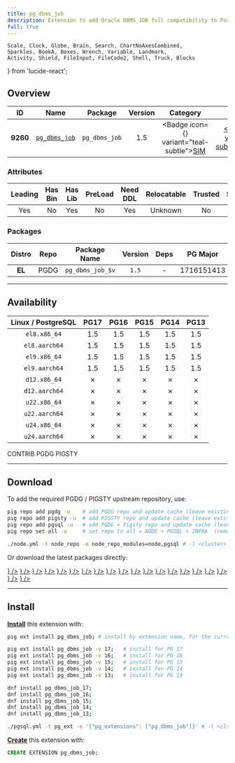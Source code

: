 ```yaml
---
title: pg_dbms_job
description: Extension to add Oracle DBMS_JOB full compatibility to PostgreSQL
full: true
---
```


    Scale, Clock, Globe, Brain, Search, ChartNoAxesCombined,
    Sparkles, BookA, Boxes, Wrench, Variable, Landmark,
    Activity, Shield, FileInput, FileCode2, Shell, Truck, Blocks
} from 'lucide-react';

## Overview

| <TooltipIconButton tooltip="Extension unique identifier" side="top">ID</TooltipIconButton> | <TooltipIconButton tooltip="Extension name" side="top">Name</TooltipIconButton> | <TooltipIconButton tooltip="Package name for installation" side="top">Package</TooltipIconButton> | <TooltipIconButton tooltip="Latest available extension version" side="top">Version</TooltipIconButton> | <TooltipIconButton tooltip="Extension category" side="top">Category</TooltipIconButton> | <TooltipIconButton tooltip="Open source license" side="top">License</TooltipIconButton> | <TooltipIconButton tooltip="Programming language" side="top">Lang</TooltipIconButton> |
|:--------:|:--------:|:----------:|:--------------:|:---------------------------------------:|:------------------------------------------------------:|:----:|
| **9260** | [`pg_dbms_job`](https://github.com/MigOpsRepos/pg_dbms_job) | `pg_dbms_job` | 1.5 | <Badge icon={<Shell />} variant="teal-subtle"><a href="/ext/sim" className="no-underline">SIM</a></Badge> | <a href="/ext/list/license#postgresql" className="no-underline"><Badge icon={<Scale />} variant="blue-subtle">PostgreSQL</Badge></a> | <a href="/ext/list/lang#sql"><Badge icon={<FileCode2 />} variant="green-subtle">SQL</Badge></a> |

### Attributes

| <TooltipIconButton tooltip="The Primary Leading extension in the Package" side="top">Leading</TooltipIconButton> | <TooltipIconButton tooltip="Contains binary utils" side="top">Has Bin</TooltipIconButton> | <TooltipIconButton tooltip="Contains .so shared library files" side="top">Has Lib</TooltipIconButton> | <TooltipIconButton tooltip="Requires preloading via shared_preload_libraries" side="top">PreLoad</TooltipIconButton> | <TooltipIconButton tooltip="Requires CREATE EXTENSION DDL command" side="top">Need DDL</TooltipIconButton> | <TooltipIconButton tooltip="Can be installed in any schema" side="top">Relocatable</TooltipIconButton> | <TooltipIconButton tooltip="Can be created by non-superuser" side="top">Trusted</TooltipIconButton> | <TooltipIconButton tooltip="Schemas used by this extension" side="top">Schemas</TooltipIconButton> |
|:-------:|:-------:|:-------:|:-------:|:--------:|:-----------:|:-------:|:-------:|
| Yes | No | Yes | No | Yes | Unknown | No | - |

### Packages

| <TooltipIconButton tooltip="Linux distribution family, EL or Debian" side="top">Distro</TooltipIconButton> | <TooltipIconButton tooltip="Package repository" side="top">Repo</TooltipIconButton> | <TooltipIconButton tooltip="The RPM/DEB Package Name Pattern (replace $v with real pg major)" side="top">Package Name</TooltipIconButton> | <TooltipIconButton tooltip="Latest package version" side="top">Version</TooltipIconButton> | <TooltipIconButton tooltip="RPM/DEB Package dependencies" side="top">Deps</TooltipIconButton> | <TooltipIconButton tooltip="Available in these PostgreSQL Major Versions" side="top">PG Major</TooltipIconButton> |
|:----------:|:--------:|:------------------------:|:-----------:|:------------:|:------------------:|
|   **EL**   | <Badge variant="blue-subtle"><span className="font-bold">PGDG</span></Badge> | `pg_dbms_job_$v` | `1.5` | - | <Badge variant="green-subtle">17</Badge><Badge variant="green-subtle">16</Badge><Badge variant="green-subtle">15</Badge><Badge variant="green-subtle">14</Badge><Badge variant="green-subtle">13</Badge> |



------

## Availability

| <TooltipIconButton tooltip="Linux Distro Arch / PostgreSQL Major Version" side="top">Linux / PostgreSQL </TooltipIconButton> | **PG17** | **PG16** | **PG15** | **PG14** | **PG13** |
|:-----:|:-----:|:-----:|:-----:|:-----:|:-----:|
| `el8.x86_64` | <Badge variant="blue-subtle">1.5</Badge> | <Badge variant="blue-subtle">1.5</Badge> | <Badge variant="blue-subtle">1.5</Badge> | <Badge variant="blue-subtle">1.5</Badge> | <Badge variant="blue-subtle">1.5</Badge> |
| `el8.aarch64` | <Badge variant="blue-subtle">1.5</Badge> | <Badge variant="blue-subtle">1.5</Badge> | <Badge variant="blue-subtle">1.5</Badge> | <Badge variant="blue-subtle">1.5</Badge> | <Badge variant="blue-subtle">1.5</Badge> |
| `el9.x86_64` | <Badge variant="blue-subtle">1.5</Badge> | <Badge variant="blue-subtle">1.5</Badge> | <Badge variant="blue-subtle">1.5</Badge> | <Badge variant="blue-subtle">1.5</Badge> | <Badge variant="blue-subtle">1.5</Badge> |
| `el9.aarch64` | <Badge variant="blue-subtle">1.5</Badge> | <Badge variant="blue-subtle">1.5</Badge> | <Badge variant="blue-subtle">1.5</Badge> | <Badge variant="blue-subtle">1.5</Badge> | <Badge variant="blue-subtle">1.5</Badge> |
| `d12.x86_64` | <Badge variant="red-subtle">✗</Badge> | <Badge variant="red-subtle">✗</Badge> | <Badge variant="red-subtle">✗</Badge> | <Badge variant="red-subtle">✗</Badge> | <Badge variant="red-subtle">✗</Badge> |
| `d12.aarch64` | <Badge variant="red-subtle">✗</Badge> | <Badge variant="red-subtle">✗</Badge> | <Badge variant="red-subtle">✗</Badge> | <Badge variant="red-subtle">✗</Badge> | <Badge variant="red-subtle">✗</Badge> |
| `u22.x86_64` | <Badge variant="red-subtle">✗</Badge> | <Badge variant="red-subtle">✗</Badge> | <Badge variant="red-subtle">✗</Badge> | <Badge variant="red-subtle">✗</Badge> | <Badge variant="red-subtle">✗</Badge> |
| `u22.aarch64` | <Badge variant="red-subtle">✗</Badge> | <Badge variant="red-subtle">✗</Badge> | <Badge variant="red-subtle">✗</Badge> | <Badge variant="red-subtle">✗</Badge> | <Badge variant="red-subtle">✗</Badge> |
| `u24.x86_64` | <Badge variant="red-subtle">✗</Badge> | <Badge variant="red-subtle">✗</Badge> | <Badge variant="red-subtle">✗</Badge> | <Badge variant="red-subtle">✗</Badge> | <Badge variant="red-subtle">✗</Badge> |
| `u24.aarch64` | <Badge variant="red-subtle">✗</Badge> | <Badge variant="red-subtle">✗</Badge> | <Badge variant="red-subtle">✗</Badge> | <Badge variant="red-subtle">✗</Badge> | <Badge variant="red-subtle">✗</Badge> |

<Badge variant="green-subtle"><span className="font-black">CONTRIB</span></Badge> <Badge variant="blue-subtle"><span className="font-black">PGDG</span></Badge> <Badge variant="amber-subtle"><span className="font-black">PIGSTY</span></Badge>

------

## Download

To add the required PGDG / PIGSTY upstream repository, use:

```bash tab="pig"
pig repo add pgdg -u    # add PGDG repo and update cache (leave existing repos)
pig repo add pigsty -u  # add PIGSTY repo and update cache (leave existing repos)
pig repo add pgsql -u   # add PGDG + Pigsty repo and update cache (leave existing repos)
pig repo set all -u     # set repo to all = NODE + PGSQL + INFRA  (remove existing repos)
```
```bash tab="pigsty"
./node.yml -t node_repo -e node_repo_modules=node,pgsql # -l <cluster>
```

Or download the latest packages directly:

<Files>
    <Folder name="el8.x86_64">
        <a href="https://download.postgresql.org/pub/repos/yum/17/redhat/rhel-8-x86_64/pg_dbms_job_17-1.5-3PGDG.rhel8.x86_64.rpm"><File name="pg_dbms_job_17-1.5-3PGDG.rhel8.x86_64.rpm" icon={<Package className="text-emerald-500" />} /></a>
        <a href="https://download.postgresql.org/pub/repos/yum/16/redhat/rhel-8-x86_64/pg_dbms_job_16-1.5-3PGDG.rhel8.x86_64.rpm"><File name="pg_dbms_job_16-1.5-3PGDG.rhel8.x86_64.rpm" icon={<Package className="text-emerald-500" />} /></a>
        <a href="https://download.postgresql.org/pub/repos/yum/15/redhat/rhel-8-x86_64/pg_dbms_job_15-1.5-1.rhel8.x86_64.rpm"><File name="pg_dbms_job_15-1.5-1.rhel8.x86_64.rpm" icon={<Package className="text-emerald-500" />} /></a>
        <a href="https://download.postgresql.org/pub/repos/yum/14/redhat/rhel-8-x86_64/pg_dbms_job_14-1.5-1.rhel8.x86_64.rpm"><File name="pg_dbms_job_14-1.5-1.rhel8.x86_64.rpm" icon={<Package className="text-emerald-500" />} /></a>
        <a href="https://download.postgresql.org/pub/repos/yum/13/redhat/rhel-8-x86_64/pg_dbms_job_13-1.5-1.rhel8.x86_64.rpm"><File name="pg_dbms_job_13-1.5-1.rhel8.x86_64.rpm" icon={<Package className="text-emerald-500" />} /></a>
    </Folder>
    <Folder name="el8.aarch64">
        <a href="https://download.postgresql.org/pub/repos/yum/17/redhat/rhel-8-aarch64/pg_dbms_job_17-1.5-3PGDG.rhel8.aarch64.rpm"><File name="pg_dbms_job_17-1.5-3PGDG.rhel8.aarch64.rpm" icon={<Package className="text-orange-500" />} /></a>
        <a href="https://download.postgresql.org/pub/repos/yum/16/redhat/rhel-8-aarch64/pg_dbms_job_16-1.5-3PGDG.rhel8.aarch64.rpm"><File name="pg_dbms_job_16-1.5-3PGDG.rhel8.aarch64.rpm" icon={<Package className="text-orange-500" />} /></a>
        <a href="https://download.postgresql.org/pub/repos/yum/15/redhat/rhel-8-aarch64/pg_dbms_job_15-1.5-1.rhel8.aarch64.rpm"><File name="pg_dbms_job_15-1.5-1.rhel8.aarch64.rpm" icon={<Package className="text-orange-500" />} /></a>
        <a href="https://download.postgresql.org/pub/repos/yum/14/redhat/rhel-8-aarch64/pg_dbms_job_14-1.5-1.rhel8.aarch64.rpm"><File name="pg_dbms_job_14-1.5-1.rhel8.aarch64.rpm" icon={<Package className="text-orange-500" />} /></a>
        <a href="https://download.postgresql.org/pub/repos/yum/13/redhat/rhel-8-aarch64/pg_dbms_job_13-1.5-1.rhel8.aarch64.rpm"><File name="pg_dbms_job_13-1.5-1.rhel8.aarch64.rpm" icon={<Package className="text-orange-500" />} /></a>
    </Folder>
    <Folder name="el9.x86_64">
        <a href="https://download.postgresql.org/pub/repos/yum/17/redhat/rhel-9-x86_64/pg_dbms_job_17-1.5-3PGDG.rhel9.x86_64.rpm"><File name="pg_dbms_job_17-1.5-3PGDG.rhel9.x86_64.rpm" icon={<Package className="text-emerald-500" />} /></a>
        <a href="https://download.postgresql.org/pub/repos/yum/16/redhat/rhel-9-x86_64/pg_dbms_job_16-1.5-3PGDG.rhel9.x86_64.rpm"><File name="pg_dbms_job_16-1.5-3PGDG.rhel9.x86_64.rpm" icon={<Package className="text-emerald-500" />} /></a>
        <a href="https://download.postgresql.org/pub/repos/yum/15/redhat/rhel-9-x86_64/pg_dbms_job_15-1.5-1.rhel9.x86_64.rpm"><File name="pg_dbms_job_15-1.5-1.rhel9.x86_64.rpm" icon={<Package className="text-emerald-500" />} /></a>
        <a href="https://download.postgresql.org/pub/repos/yum/14/redhat/rhel-9-x86_64/pg_dbms_job_14-1.5-1.rhel9.x86_64.rpm"><File name="pg_dbms_job_14-1.5-1.rhel9.x86_64.rpm" icon={<Package className="text-emerald-500" />} /></a>
        <a href="https://download.postgresql.org/pub/repos/yum/13/redhat/rhel-9-x86_64/pg_dbms_job_13-1.5-1.rhel9.x86_64.rpm"><File name="pg_dbms_job_13-1.5-1.rhel9.x86_64.rpm" icon={<Package className="text-emerald-500" />} /></a>
    </Folder>
    <Folder name="el9.aarch64">
        <a href="https://download.postgresql.org/pub/repos/yum/17/redhat/rhel-9-aarch64/pg_dbms_job_17-1.5-3PGDG.rhel9.aarch64.rpm"><File name="pg_dbms_job_17-1.5-3PGDG.rhel9.aarch64.rpm" icon={<Package className="text-orange-500" />} /></a>
        <a href="https://download.postgresql.org/pub/repos/yum/16/redhat/rhel-9-aarch64/pg_dbms_job_16-1.5-3PGDG.rhel9.aarch64.rpm"><File name="pg_dbms_job_16-1.5-3PGDG.rhel9.aarch64.rpm" icon={<Package className="text-orange-500" />} /></a>
        <a href="https://download.postgresql.org/pub/repos/yum/15/redhat/rhel-9-aarch64/pg_dbms_job_15-1.5-1.rhel9.aarch64.rpm"><File name="pg_dbms_job_15-1.5-1.rhel9.aarch64.rpm" icon={<Package className="text-orange-500" />} /></a>
        <a href="https://download.postgresql.org/pub/repos/yum/14/redhat/rhel-9-aarch64/pg_dbms_job_14-1.5-1.rhel9.aarch64.rpm"><File name="pg_dbms_job_14-1.5-1.rhel9.aarch64.rpm" icon={<Package className="text-orange-500" />} /></a>
        <a href="https://download.postgresql.org/pub/repos/yum/13/redhat/rhel-9-aarch64/pg_dbms_job_13-1.5-1.rhel9.aarch64.rpm"><File name="pg_dbms_job_13-1.5-1.rhel9.aarch64.rpm" icon={<Package className="text-orange-500" />} /></a>
    </Folder>
    <Folder name="d12.x86_64">
    </Folder>
    <Folder name="d12.aarch64">
    </Folder>
    <Folder name="u22.x86_64">
    </Folder>
    <Folder name="u22.aarch64">
    </Folder>
    <Folder name="u24.x86_64">
    </Folder>
    <Folder name="u24.aarch64">
    </Folder>
</Files>

------

## Install

[**Install**](/docs/pgsql/extension/install) this extension with:

```bash tab="pig"
pig ext install pg_dbms_job; # install by extension name, for the current active PG version

pig ext install pg_dbms_job -v 17;   # install for PG 17
pig ext install pg_dbms_job -v 16;   # install for PG 16
pig ext install pg_dbms_job -v 15;   # install for PG 15
pig ext install pg_dbms_job -v 14;   # install for PG 14
pig ext install pg_dbms_job -v 13;   # install for PG 13
```
```bash tab="yum" 
dnf install pg_dbms_job_17;
dnf install pg_dbms_job_16;
dnf install pg_dbms_job_15;
dnf install pg_dbms_job_14;
dnf install pg_dbms_job_13;
```
```bash tab="ansible"
./pgsql.yml -t pg_ext -e '{"pg_extensions": ["pg_dbms_job"]}' # -l <cls>
```

[**Create**](/docs/pgsql/extension/create) this extension with:

```sql
CREATE EXTENSION pg_dbms_job;
```


